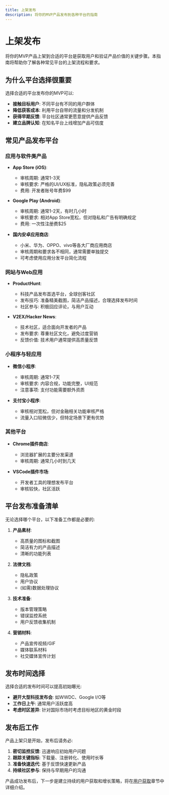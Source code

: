 ```yaml
---
title: 上架发布
description: 将你的MVP产品发布到各种平台的指南
---
```


# 上架发布

将你的MVP产品上架到合适的平台是获取用户和验证产品价值的关键步骤。本指南将帮助你了解各种常见平台的上架流程和要求。

## 为什么平台选择很重要

选择合适的平台发布你的MVP可以:

- **接触目标用户**: 不同平台有不同的用户群体
- **降低获客成本**: 利用平台自带的流量和分发机制
- **获得早期反馈**: 平台社区通常更愿意提供产品反馈
- **建立品牌认知**: 在知名平台上线增加产品可信度

## 常见产品发布平台

### 应用与软件类产品

- **App Store (iOS)**: 
  - 审核周期: 通常1-3天
  - 审核要求: 严格的UI/UX标准，隐私政策必须完善
  - 费用: 开发者账号年费$99

- **Google Play (Android)**:
  - 审核周期: 通常1-2天，有时几小时
  - 审核要求: 相对App Store宽松，但对隐私和广告有明确规定
  - 费用: 一次性注册费$25

- **国内安卓应用商店**:
  - 小米、华为、OPPO、vivo等各大厂商应用商店
  - 审核周期和要求各不相同，通常需要单独提交
  - 可考虑使用应用分发平台简化流程

### 网站与Web应用

- **ProductHunt**:
  - 科技产品发布首选平台，全球创客社区
  - 发布技巧: 准备精美截图，简洁产品描述，合理选择发布时间
  - 社区参与: 积极回应评论，与用户互动

- **V2EX/Hacker News**:
  - 技术社区，适合面向开发者的产品
  - 发布要求: 尊重社区文化，避免过度营销
  - 反馈价值: 技术用户通常提供高质量反馈

### 小程序与轻应用

- **微信小程序**:
  - 审核周期: 通常1-7天
  - 审核要求: 内容合规，功能完整，UI规范
  - 注意事项: 支付功能需要额外资质

- **支付宝小程序**:
  - 审核相对宽松，但对金融相关功能审核严格
  - 流量入口较微信少，但特定场景下更有优势

### 其他平台

- **Chrome插件商店**:
  - 浏览器扩展的主要分发渠道
  - 审核周期: 通常几小时到几天

- **VSCode插件市场**:
  - 开发者工具的理想发布平台
  - 审核较快，社区活跃

## 平台发布准备清单

无论选择哪个平台，以下准备工作都是必要的:

1. **产品素材**:
   - 高质量的图标和截图
   - 简洁有力的产品描述
   - 清晰的功能列表

2. **法律文档**:
   - 隐私政策
   - 用户协议
   - (如需)数据处理协议

3. **技术准备**:
   - 版本管理策略
   - 错误监控系统
   - 用户反馈收集机制

4. **营销材料**:
   - 产品宣传视频/GIF
   - 媒体联系材料
   - 社交媒体宣传计划

## 发布时间选择

选择合适的发布时间可以提高初始曝光:

- **避开大型科技发布会**: 如WWDC、Google I/O等
- **工作日上午**: 通常用户活跃度高
- **考虑时区差异**: 针对国际市场时考虑目标地区的黄金时段

## 发布后工作

产品上架只是开始，发布后请务必:

1. **密切监控反馈**: 迅速响应初始用户问题
2. **跟踪关键指标**: 下载量、注册转化、使用时长等
3. **准备快速迭代**: 基于反馈快速更新产品
4. **持续社区参与**: 保持与早期用户的沟通

产品成功发布后，下一步是建立持续的用户获取和增长策略，将在[用户获取](/docs/launching/user-acquisition)章节中详细介绍。

